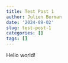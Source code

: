 ```yaml
---
title: Test Post 1
author: Julien Berman
date: '2024-09-02'
slug: test-post-1
categories: []
tags: []
---
```


Hello world!